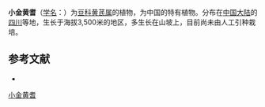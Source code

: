 {{Speciesbox
| name = 小金黄耆
| status = 
| status_system = 
| image =
| genus = Astragalus
| species = xiaojinensis
| authority = Y. C. Ho in Bull.
}}

'''小金黄耆'''（[[学名|学名]]：{{lang|la|''Astragalus xiaojinensis''}}）为[[豆科|豆科]][[黄芪属|黄芪属]]的植物，为中国的特有植物。分布在[[中国大陆|中国大陆]]的[[四川|四川]]等地，生长于海拔3,500米的地区，多生长在山坡上，目前尚未由人工引种栽培。

== 参考文献 ==
<div class="references-small">
* {{cite web| url =http://www.bioinfo.cn/db05/KmzwSpecies.php?action=view&id=15845| title =小金黄耆| work =《中国高等植物数据库全库》| publisher =中国科学院微生物研究所| author =昆明植物研究所| accessdate =2009-02-25| deadurl =yes| archiveurl =https://web.archive.org/web/20160305070123/http://www.bioinfo.cn/db05/KmzwSpecies.php?action=view&id=15845| archivedate =2016-03-05}}
</div>
{{Taxonbar|from=Q11035108}}

[[Category:黄芪属|小金黄耆]]


{{植物小作品}}